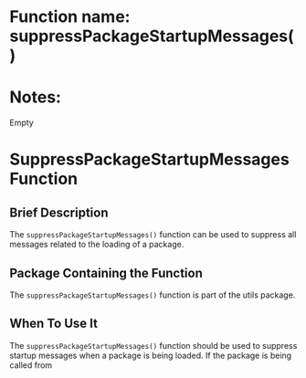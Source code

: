 # Function name: suppressPackageStartupMessages()
# Notes:
Empty


# SuppressPackageStartupMessages Function

## Brief Description 

The `suppressPackageStartupMessages()` function can be used to suppress all messages related to the loading of a package.

## Package Containing the Function 

The `suppressPackageStartupMessages()` function is part of the utils package.

## When To Use It

The `suppressPackageStartupMessages()` function should be used to suppress startup messages when a package is being loaded.  If the package is being called from